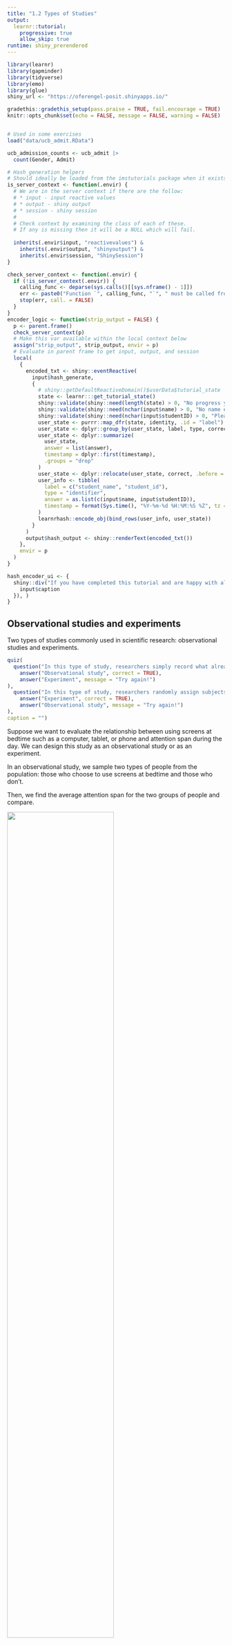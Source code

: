 ```yaml
---
title: "1.2 Types of Studies"
output: 
  learnr::tutorial:
    progressive: true
    allow_skip: true
runtime: shiny_prerendered
---
```


```r
library(learnr)
library(gapminder)
library(tidyverse)
library(emo)
library(glue)
shiny_url <- "https://oferengel-posit.shinyapps.io/"

gradethis::gradethis_setup(pass.praise = TRUE, fail.encourage = TRUE)
knitr::opts_chunk$set(echo = FALSE, message = FALSE, warning = FALSE)


# Used in some exercises
load("data/ucb_admit.RData")

ucb_admission_counts <- ucb_admit |>
  count(Gender, Admit)

# Hash generation helpers
# Should ideally be loaded from the imstutorials package when it exists
is_server_context <- function(.envir) {
  # We are in the server context if there are the follow:
  # * input - input reactive values
  # * output - shiny output
  # * session - shiny session
  #
  # Check context by examining the class of each of these.
  # If any is missing then it will be a NULL which will fail.
  
  inherits(.envir$input, "reactivevalues") &
    inherits(.envir$output, "shinyoutput") &
    inherits(.envir$session, "ShinySession")
}

check_server_context <- function(.envir) {
  if (!is_server_context(.envir)) {
    calling_func <- deparse(sys.calls()[[sys.nframe() - 1]])
    err <- paste0("Function `", calling_func, "`", " must be called from an Rmd chunk where `context = \"server\"`")
    stop(err, call. = FALSE)
  }
}
encoder_logic <- function(strip_output = FALSE) {
  p <- parent.frame()
  check_server_context(p)
  # Make this var available within the local context below
  assign("strip_output", strip_output, envir = p)
  # Evaluate in parent frame to get input, output, and session
  local(
    {
      encoded_txt <- shiny::eventReactive(
        input$hash_generate,
        {
          # shiny::getDefaultReactiveDomain()$userData$tutorial_state
          state <- learnr:::get_tutorial_state()
          shiny::validate(shiny::need(length(state) > 0, "No progress yet."))
          shiny::validate(shiny::need(nchar(input$name) > 0, "No name entered."))
          shiny::validate(shiny::need(nchar(input$studentID) > 0, "Please enter your student ID"))
          user_state <- purrr::map_dfr(state, identity, .id = "label")
          user_state <- dplyr::group_by(user_state, label, type, correct)
          user_state <- dplyr::summarize(
            user_state,
            answer = list(answer),
            timestamp = dplyr::first(timestamp),
            .groups = "drop"
          )
          user_state <- dplyr::relocate(user_state, correct, .before = timestamp)
          user_info <- tibble(
            label = c("student_name", "student_id"),
            type = "identifier",
            answer = as.list(c(input$name, input$studentID)),
            timestamp = format(Sys.time(), "%Y-%m-%d %H:%M:%S %Z", tz = "UTC")
          )
          learnrhash::encode_obj(bind_rows(user_info, user_state))
        }
      )
      output$hash_output <- shiny::renderText(encoded_txt())
    },
    envir = p
  )
}

hash_encoder_ui <- {
  shiny::div("If you have completed this tutorial and are happy with all of your", "solutions, please enter your identifying information, then click the button below to generate your hash", textInput("name", "What's your name?"), textInput("studentID", "What is your student ID (Gebruikersnaam  s-/p-nummer)?"), renderText({
    input$caption
  }), )
}
```

## Observational studies and experiments

Two types of studies commonly used in scientific research: observational studies and experiments. 

```r
quiz(
  question("In this type of study, researchers simply record what already exists without influencing the data they collect. They study the  association between the *explanatory* and *response* variables. What type of study is this?", allow_retry = TRUE, random_answer_order = TRUE,
    answer("Observational study", correct = TRUE),
    answer("Experiment", message = "Try again!")
), 
  question("In this type of study, researchers randomly assign subjects to various treatments and can therefore establish causal connections between the *explanatory* and *response* variables. What type of study is this?", allow_retry = TRUE, random_answer_order = TRUE,
    answer("Experiment", correct = TRUE),
    answer("Observational study", message = "Try again!")
), 
caption = "")
```


Suppose we want to evaluate the relationship between using screens at bedtime such as a computer, tablet, or phone and attention span during the day. We can design this study as an observational study or as an experiment.

In an observational study, we sample two types of people from the population: those who choose to use screens at bedtime and those who don't.

Then, we find the average attention span for the two groups of people and compare.

![](images/design-observational.png){width="70%"}

On the other hand, in an experiment, we sample a group of people from the population and then we randomly assign these people into two groups: those who are asked to use screens at bedtime and those who asked not to use them. The difference is that the decision of whether to use screens or not is not left up to the subjects, as it was in the observational study, but is instead imposed by the researcher.

At the end, we compare the attention spans of the two groups.

![](images/design-experiment.png){width="70%"}

Based on the observational study, even if we find a difference between the average attention span of these two groups of people, we can't attribute this difference solely to using screens because perhaps there is something else (perhaps a stressful job?) that causes them to use the screen at bedtime **and** causes them a shorter attention span. 

This "something else" that contributes to the explanatory variable and to the outcome variable, is called confounding variables. In experiments, confounding variables are most likely represented equally in the two groups due to random assignment. Therefore, if we find a difference between the two averages, it cannot be due to the confounder and we can indeed make a causal statement attributing this difference to bedtime screen usage.

Let's put these ideas into practice.

### Identify type of study: Reading speed and font

A study is designed to evaluate whether people read text faster in Arial or Helvetica font. A group of volunteers who agreed to be a part of the study are randomly assigned to two groups: one where they read some text in Arial, and another where they read the same text in Helvetica. At the end, average reading speeds from the two groups are compared.

```r
quiz(
  question("What type of study is this?", correct = "Awesome! Even though participants are volunteers, this is still an experiment!", allow_retry = TRUE, random_answer_order = TRUE,
    answer("Observational study", message = "Not quite, this is not an observational study."),
    answer("Experiment", correct = TRUE),
    answer("Neither, since the sample consists of volunteers", message = "Try again!")
), caption = "")
```

Next, let's take a look at data from a different study on country characteristics. First, load the data and view it, then identify the type of study. Remember, an experiment requires random assignment.

### Recap: Types of studies

Let's take a look at data from a different study on country characteristics. The data come from the **gapminder** package.

To view the top 10 rows of the data, simply type `gapminder`. You are welcome to view the data using functions from the **tidyverse** package you have learned previously to inspect it.

```r
library(gapminder)
gapminder
```

Then, identify the type of study this data come from.

```r
quiz(
  question("What type of study is this?", correct = "Awesome!", allow_retry = TRUE,
    answer("Observational study", correct = TRUE),
    answer("Experiment", message = "Not quite, this is not an experiment since it's not possible to randomly assign countries to attributes in the dataset."),
    answer("Neither, since we don't have data on all countries.", message = "Try again!")
), caption = "")
```

## Random sampling assignment

In this section, we'll clarify the difference between *random sampling* and *random assignment*, and more importantly, why we care about this difference.

**Random sampling** occurs when *subjects are being selected for a study*. If subjects are selected randomly from the population of interest, then the resulting sample is likely representative of that population and therefore the study's results can be generalizable to that population.

**Random assignment** occurs only *in experimental settings where subjects are being assigned to various treatments*. Random assignment *allows for causal conclusions* about the relationship between the treatment and the response.

Here is a quick summary of how random sampling and random assignment affect the scope of inference of a study's results.

#### Scope of inference

A study that employs random sampling and random assignment can be used to make causal conclusions and these conclusions can be generalized to the whole population. This would be an ideal experiment, but such studies are usually difficult to carry out, especially if the experimental units are humans, since it may be difficult to randomly sample people from the population and then impose treatments on them. This is why most experiments recruit volunteer subjects. You may have seen ads for these on a university campus or in a newspaper.

![](images/scope-inference-quiz.jpg){width="70%"}

```r
quiz(
  question("Which type of sampling allows for a generalizeable study?", allow_retry = TRUE,
      answer("Option A", correct = TRUE),
      answer("Option B", correct = TRUE),
      answer("Option C"),
      answer("Option D")
  ), 
  question("Which type of sampling allows for causal inference?", allow_retry = TRUE,
      answer("Option A", correct = TRUE),
      answer("Option B"),
      answer("Option C", correct = TRUE),
      answer("Option D")
  ), caption = ""
)


```

Such human experiments that rely on volunteers employ random assignment, but not random sampling. These studies can be used to make causal conclusions, but the conclusions only apply to the sample and the results cannot be generalized to the population.

### Experimental vs. Observational studies

A study that uses no random assignment, but does use random sampling is your typical observational study. Results can only be used to make association statements, but they can be generalized to the whole population.

A final type of study, one that doesn't use random assignment or random sampling, can only be used to make non causal association statements. This is an unideal observational study.

You'll get some more practice with these concepts now.

### Random sampling and random assignment?

![](images/scope-inference.png){width="70%"}

One of the early studies linking smoking and lung cancer compared patients who are already hospitalized with lung cancer to similar patients without lung cancer (hospitalized for other reasons), and recorded whether each patient smoked. Then, proportions of smokers for patients with and without lung cancer were compared.

```r
quiz(
  question("Does this study employ random sampling and/or random assignment?", correct = "Right! Random assignment is not employed because the conditions are not imposed on the patients by the people conducting the study; random sampling is not employed because the study records the patients who are already hospitalized, so it wouldn't be appropriate to apply the findings back to the population as a whole.", allow_retry = TRUE, random_answer_order = TRUE,
    answer("Random sampling, but not random assignment", message = "Hm, not quite!"),
    answer("Random assignment, but not random sampling", message = "Try again!"),
    answer("Neither random sampling nor random assignment", correct = TRUE),
    answer("Both random sampling and random assignment")
), caption = "")
```

### Identify the scope of inference of study

Volunteers were recruited to participate in a study where they were asked to type 40 bits of trivia into a computer (for example, one bit of trivia they had to type was: "*an ostrich's eye is bigger than its brain*"). A randomly selected half of these subjects were told the information would be saved in the computer; the other half were told the items they typed would be erased.

Then, the subjects were asked to remember these bits of trivia, and the number of bits of trivia each subject could correctly recall were recorded. It was found that the subjects were significantly more likely to remember information if they thought they would not be able to find it later.

```r
quiz(
  question("The results of the study ______ be generalized to all people and a causal link between believing information is stored and memory ______ be inferred based on these results.", correct = "Correct! There is no random sampling since the subjects of the study were volunteers, so the results cannot be generalized to all people. However, due to random assignment, we are able to infer a causal link between the belief information is stored and the ability to recall that same information.", allow_retry = TRUE,
    answer("cannot, cannot", message = "Nope, try again!"),
    answer("cannot, can", correct = TRUE),
    answer("can, cannot", message = "Not quite!"),
    answer("can, can")
), caption = "")
```

## Simpson's paradox

A new drug is offered to a group with risk of developing coronary artery disease, and members of the group are followed for a number of years to see their health outcomes. The results are shown in the table below.

![](images/simpson-drug.jpg){width="70%"}

```r
quiz(
  caption = "",
  question(
    "Based only on the information provided in the table, choose the correct statements:", allow_retry = TRUE, random_answer_order = FALSE, 
    answer("Each subject in the study is associated with three categorical variables: `sex` (male/female), `heart-attack` (yes/no) and `taking the drug` (yes/no)", correct = TRUE), 
    answer("Among male participants, those who took the drug were less likely to get a heart attack than those who didn't"), 
    answer("Among female participants, those who took the drug were more likely to get a heart attack than those who didn't", correct = TRUE),
    answer("More females took the drug than males", correct = TRUE),
    answer("Females are more prone to getting a heart attack than males"),
    answer("A random person in this sample is more likely to have a heart attack if they took the drug"),
    answer("The results of this trial seem to suggest that overall, taking the drug is associated with an increased rate of heart attack", correct = TRUE) 
  )
)
```

###

The data presents a puzzling situation: If we look at the male and female subgroups, their members tend to fair worse when taking the drug, on average. But if we look at the total numbers overall, the average person in the sample appears to fair better if they do take the drug (only 18.3% heart attack) than if they do not take the drug (21.7% heart attack). 

Based on these data, would you advise the drug to be approved? Probably not!

To understand what is going on here, consider the "relationship between the variables." Often, we think of a relationship between just two variables. In this example, one variable is whether a person takes the drug yes or no (this is the predictor or the explanatory variable). A second variable is the health outcomes (aka outcome or response variable).

However, truly understanding the relationship between these two variables might require considering other potentially related variables as well (in this case, the sex of the subjects). If we don't, we might find ourselves in a *Simpson's paradox*. So, what is Simpson's paradox?

First, let's clarify what we mean when we say explanatory and response variables. Labeling variables as explanatory and response does not guarantee the relationship between the two is actually causal, even if there is an association identified. We use these labels only to keep track of which variable we suspect affects the other.

### Explanatory and response

![](images/explanatory-single.png){width="30%"}

```r
quiz(
  caption = "",
  question(
    "Consider the following two variables:<br/>V1 - The amount of liquid used to water the plant<br/>V2 - The health of the plant.", allow_retry = TRUE, 
    answer("V1 is the explanatory and V2 is the outcome", correct = TRUE), 
    answer("V2 is the explanatory and V1 is the outcome")
    ), 
  question(
    "V1 - University grade point average (GPA)<br/>V2 - High school grade point average.", 
    answer("V1 is the explanatory and V2 is the outcome"), 
    answer("V2 is the explanatory and V1 is the outcome", correct = TRUE)
    ), 
  question(
    "V1 - An animal's daily caloric intake<br/>V2 - The animal's body mass.", allow_retry = TRUE,
    answer("V1 is the explanatory and V2 is the outcome"), 
    answer("V2 is the explanatory and V1 is the outcome", correct = TRUE)
    )
)
```

And these definitions can be expanded to more than just two variables. For example, we could study the relationship between three explanatory variables and a single response variable.

### Multivariate relationships

![](images/explanatory-multivariate.png){width="50%"}

This is often a more realistic scenario since most real world relationships are multivariable. For example, if we're interested in the relationship between calories consumed daily and heart health, we would probably also want to consider information on variables like age and fitness level of the person as well.

![](images/explanatory-multivariate-example.png){width="50%"}

Not considering an important variable when studying a relationship can result in what we call a **Simpson's paradox**. This paradox illustrates the effect the omission of an explanatory variable can have on the measure of association between another explanatory variable and the response variable. In other words, the inclusion of a third variable in the analysis can change the apparent relationship between the other two variables.

Consider the eight dots in the scatter plot below (the points happen to fall on the orange and blue lines). The trend describing the points when only considering `x1` and `y`, illustrated by the black dashed line, is reversed when `x2`, the grouping variable, is also considered. If we don't consider `x2`, the relationship between `x1` and `y` is positive. If we do consider `x2`, we see that within each group the relationship between `x1` and `y` is actually negative.

![](images/simpson-paradox-plot.png){width="50%"}

We'll explore Simpson's paradox further with another dataset, which comes from a study carried out by the graduate Division of the University of California, Berkeley in the early 70's to evaluate whether there was a sex bias in graduate admissions. The data come from six departments. For confidentiality we'll call them A through F. The dataset contains information on whether the applicant identified as male or female, recorded as `Gender`, and whether they were admitted or rejected, recorded as `Admit`. First, we will evaluate whether the percentage of males admitted is indeed higher than females, overall. Next, we will calculate the same percentage for each individual department.

### Berkeley admission data

| .      | Admitted | Rejected |
|--------|----------|----------|
| Male   | 1198     | 1493     |
| Female | 557      | 1278     |

> Note: At the time of this study, gender and sexual identities were not given distinct names. Instead, it was common for a survey to ask for your "gender" and then provide you with the options of "male" and "female."


### Number of males and females admitted

The goal of this exercise is to determine the number of male and female applicants who got admitted and rejected. Specifically, we want to find out how many males are admitted and how many are rejected. And similarly we want to find how many females are admitted and how many are rejected.

To do so we will use the `count()` function. In one step, `count()` groups the data and then tallies the number of observations in each level of the grouping variable. These counts are available under a new variable called `n`.

Pass the `Gender` and `Admit` columns from the `ucb_admit` dataset (which is already pre-loaded) into the `count()` function, to count how many students of each gender are admitted and how many are rejected.

```r
# Count number of male and female applicants admitted
___ |>
  count(___, ___)
```

```r
# Count number of male and female applicants admitted
ucb_admit |>
  count(Gender, Admit)
```

### Replace counts with proportions 

Next we'll calculate the proportion of males and proportion of females admitted, by creating a new variable, called `prop` (short for proportion) based on the counts calculated in the previous exercise and using the `mutate()` function. Proportions for each row of the data frame we created in the previous exercise can be calculated as `n / sum(n)`. 


```r
ucb_admit |> 
  count(___, ___) |>
  # Create new variable
  mutate(prop = ___ / ___) 

```

```r
ucb_admit |> 
  count(Gender, Admit) |>
  # Group by Gender
  mutate(prop = ___ / ___) |>
  
```

```r
ucb_admit |> 
  count(Gender, Admit) |>
  # Create new variable
  mutate(prop = n / sum(n))

```

For each group, we now have the proportion out of all applications. The proportions are 26.4% (proportion of admitted males), 32.9% (rejected males), 12.3% (admitted females) and 28.2% (rejected females). These proportions add up to 100%.  

However, we are interested in the proportion of students admitted within each gender, not the proportion out of all applicants. To do this, we first need to group the data by gender, so that `sum(n)` will be calculated for males and females separately. Luckily, the `group_by()` function can do this grouping for us!

The `group_by()` function takes as arguments the column names of the **categorical** variables for which you want to perform grouped operations. We add this grouping into our data wrangling pipeline, by inserting a `group_by()` statement before we perform our subsequent tasks. For example, we could have found the same admission table as before, if we first grouped the data based on `Gender`, and then counted how many students were admitted and rejected. This process would look like this:

Then answer the following question: *Which gender had a higher admission rate, male or female?*

```r
ucb_admit |> 
  count(Gender, Admit) |>
  # Group by Gender
  ___(___) |>
  # Create new variable
  mutate(prop = ___ / ___) 
```

```r
ucb_admit |> 
  count(Gender, Admit) |>
  # Group by Gender
  group_by(Gender) |>
  # Create new variable
  mutate(prop = ___ / ___) 
```

```r
ucb_admit |> 
  count(Gender, Admit) |>
  # Group by gender
  group_by(Gender) |>
  # Create new variable
  mutate(prop = n / sum(n)) 
```

We can see from this result that the rate of admission among males was about 44.5%, whereas the rate among females was only 30.4%.


### Proportion admitted for each department

Finally we'll make a similar table to the one we constructed earlier, except we'll first group the data by department. The goal is to compare the proportions of male  and female students admitted across departments.

As before, proportions for each row of the data frame is calculated as `n / sum(n)`. Note that since the data are grouped by department **and** gender, `sum(n)` will be calculated for males and females separately **for each department**.

First, let's count how many students were admitted to the university, and divide by department, gender, and admission status. In this case, it doesn't matter what order you place `Dept`, `Gender`, or `Admit` inside of `count()`!

```r
ucb_admit |>
  # Counts by department, gender, and admission status
  ___(___, ___, ___)

```

```r
ucb_admit |>
  # Counts by department, then gender, then admission status
  count(Dept, Gender, Admit)

```

Next, calculate the proportions of male  and female students admitted across departments, using the following steps:

1.  Use `group_by()` to group first by department then by gender.
2.  Use `mutate()` to add a new column named `prop`, which is the ratio of those admitted or rejected by department and gender. Remember the calculation you used previously for row proportions!
3.  Use `filter()` to keep the data for those who were admitted so that the resulting data frame only contains the proportions of males and females who were admitted.


```r
ucb_admit |>
  # Count by Department, then Gender, then Admit status
  count(___, ___, ___) |>
  # Group by the department and the gender
  group_by(___, ___) |>
  # Create new proportion variable
  mutate(prop = ___) |>  
  # filter for Admit=="Admitted"
  filter(___)
```


```r
ucb_admit |>
  # Count by Department, then Gender, then Admit status
  count(Dept, Gender, ___) |>
  # Group by the department and the gender
  group_by(___, ___) |>
  # Create new proportion variable
  mutate(prop = ___) |>  
  # filter for Admit=="Admitted"
  filter(___)
```


```r
ucb_admit |>
  # Count by Department, then Gender, then Admit status
  count(Dept, Gender, Admit) |>
  # Group by the department and the gender
  group_by(___, ___) |>
  # Create new proportion variable
  mutate(prop = ___) |>  
  # filter for Admit=="Admitted"
  filter(___)
```

```r
ucb_admit |>
  # Count by Department, then Gender, then Admit status
  count(Dept, Gender, Admit) |>
  # Group by the department and the gender
  group_by(Dept, Gender) |>
  # Create new proportion variable
  mutate(prop = ___) |>  
  # filter for Admit=="Admitted"
  filter(___)
```

```r
ucb_admit |>
  # Count by Department, then Gender, then Admit status
  count(Dept, Gender, Admit) |>
  # Group by the department and the gender
  group_by(Dept, Gender) |>
  # Create new proportion variable
  mutate(prop = n / sum(n)) |>  
  # filter for Admit=="Admitted"
  filter(Admit=="Admitted")

```


```r
quiz(
  question("From the table above, which departments admit more than 50% of their candidates?", allow_retry = TRUE,
    answer("Department A.", correct = TRUE),
    answer("Department B.", correct = TRUE),
    answer("Department C.", message = "Try again!"),
    answer("Department D.", message = "Try again!"),
    answer("Department E.", message = "Try again!"),
    answer("Department F.", message = "Try again!")
    ), 
  question("Which departments admit a larger share of their female applicants than of their male applicants?", allow_retry = TRUE,
    answer("Department A.", correct = TRUE),
    answer("Department B.", correct = TRUE),
    answer("Department C.", message = "Try again!"),
    answer("Department D.", correct = TRUE),
    answer("Department E.", message = "Try again!"),
    answer("Department F.", correct = TRUE)
    ), 
  caption = "")
```




### Recap: Simpson's paradox

We'll wrap up the lesson with a recap of our findings.

Overall: males were more likely to be admitted

-   Within most departments: females were more likely
-   When controlling for department, relationship between gender and admission status was reversed
-   Potential reason:
    -   Women tended to apply to competitive departments with lower admission rates
    -   Men tended to apply to less competitive departments with higher admission rates

We saw that overall males were more likely to be admitted.

But when we consider the department information, within most departments actually females are more likely to be admitted.

So when we control for department, the relationship between gender and admission status was reversed, which is what we call Simpson's paradox.

One potential reason for this paradox is that women tended to apply to competitive departments with lower rates of admission even among qualified applicants, such as in the English Department. Whereas, men tended to apply to less competitive departments with higher rates of admission among the qualified applicants, such as in engineering and chemistry.

Note that we were only able to discover the contradictory finding once we incorporated information about the department of the application. Examples like this highlight the importance of a good study design that considers and collects information on extraneous, but potentially confounding variables in a study.

## Congratulations!

You have successfully completed Lesson 2 in Tutorial 1: Introduction to data. If you need to generate a hash for submission, click "Next Topic".


```r
library(glue)
shiny_url <- "https://oferengel-posit.shinyapps.io/"

```

What's next?

`r emo::ji("ledger")` [Full list of tutorials](https://oferengel.github.io/ims-tutorials-4-umcg/)

`r emo::ji("spiral_notepad")` [Tutorial 1: Introduction to data](https://oferengel.github.io/ims-tutorials-4-umcg/01-data/)

`r emo::ji("one")` [Lesson 1.1: Language of data](%60r%20glue(%22%7Bshiny_url%7D01-01-lesson/%22)%60)

`r emo::ji("two")` [Tutorial 1 - Lesson 2: Types of studies](%60r%20glue(%22%7Bshiny_url%7D01-02-lesson/%22)%60)

`r emo::ji("four")` [Tutorial 1 - Lesson 3: Case study](%60r%20glue(%22%7Bshiny_url%7D01-04-lesson/%22)%60)

## Hash and submit

```r
encoder_logic()
```

```r
learnrhash::encoder_ui(ui_before = hash_encoder_ui)
```

### Submit your hash in a form

After creating the hash, please copy it, navigate to [this form](https://forms.gle/ajEDfePc1jcTukyB7) and fill it in and submit. You will need to submit the form once for every lesson you complete in this tutorial.

```r
knitr::include_graphics("images/Submit-hash.jpg")
```

